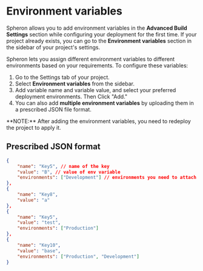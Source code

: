
# Environment variables
Spheron allows you to add environment variables in the **Advanced Build Settings** section while configuring your deployment for the first time. If your project already exists, you can go to the **Environment variables** section in the sidebar of your project's settings. 

Spheron lets you assign different environment variables to different environments based on your requirements. To configure these variables:
1. Go to the Settings tab of your project.
2. Select **Environment variables** from the sidebar.
3. Add variable name and variable value, and select your preferred deployment environments. Then Click "Add."
4. You can also add **multiple environment variables** by uploading them in a prescribed JSON file format.

<Callout type="info">
  **NOTE:** After adding the environment variables, you need to redeploy the project to apply it.
</Callout>

## Prescribed JSON format
```json
{
	"name": "Key5", // name of the key
	"value": "B", // value of env variable
	"environments": ["Development"] // environments you need to attach to the variable
},
{
	"name": "Key8",
	"value": "a"
},
{
	"name": "Key5",
	"value": "test",
	"environments": ["Production"]
},
{
	"name": "Key10",
	"value": "base",
	"environments": ["Production", "Development"]
}
```

<Navigation name="Env Variables" />
